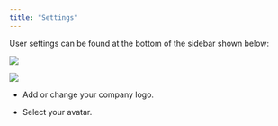 ```yaml
---
title: "Settings"
---
```


User settings can be found at the bottom of the sidebar shown below:

![](/dashboard/images/Screenshot%202022-12-11%20at%2015.45.40.png)

![](/dashboard/images/Screenshot%202022-12-11%20at%2015.46.08.png)

- Add or change your company logo.

- Select your avatar.
